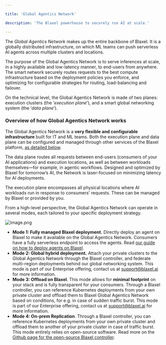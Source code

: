 ```yaml
---

title: 'Global Agentics Network'

description: 'The Blaxel powerhouse to securely run AI at scale.'

---
```


The *Global Agentics Network* makes up the entire backbone of Blaxel. It is a globally distributed infrastructure, on which ML teams can push serverless AI agents across multiple clusters and locations.

The purpose of the Global Agentics Network is to serve inferences at scale, in a highly available and low-latency manner, to end-users from anywhere. The smart network securely routes requests to the best compute infrastructure based on the deployment policies you enforce, and optimizing for configurable strategies for routing, load-balancing and failover. 

On the technical level, the Global Agentics Network is made of two planes: execution clusters (the ‘*execution plane*’), and a smart global networking system (the ‘*data plane*’).

### Overview of how Global Agentics Network works

The Global Agentics Network is a **very flexible and configurable infrastructure** built for IT and ML teams. Both the execution plane and data plane can be configured and managed through other services of the Blaxel platform, [as detailed below](Global-Inference-Network).

The data plane routes all requests between end-users (consumers of your AI applications) and execution locations, as well as between workloads themselves—for example, in agentic workflows. Designed and optimized by Blaxel for tomorrow’s AI, the Network is laser-focused on minimizing latency for AI deployments.

The execution plane encompasses all physical locations where AI workloads run in response to consumers' requests. These can be managed by Blaxel or provided by you.

From a high-level perspective, the Global Agentics Network can operate in several modes, each tailored to your specific deployment strategy.

![image.png](Global-Inference-Network/image.png)

- **Mode 1: Fully managed Blaxel deployment.** Directly deploy an agent on Blaxel to make it available on the Global Agentics Network. Consumers have a fully serverless endpoint to access the agents. Read [our guide on how to deploy agents on Blaxel](../Agents).
- **Mode 2: Global hybrid deployment.** Attach your private clusters to the Global Agentics Network through the Blaxel controller, and federate multi-region deployments behind our global networking system. This mode is part of our Enterprise offering, contact us at [support@blaxel.ai](mailto:support@blaxel.ai) for more information.
- **Mode 3: Offload on Blaxel**. This mode allows for **minimal footprint** on your stack and is fully transparent for your consumers. Through a Blaxel controller, you can reference Kubernetes deployments from your own private cluster and offload them to Blaxel Global Agentics Network based on conditions, for e.g. in case of sudden traffic burst. This mode is part of our Enterprise offering, contact us at [support@blaxel.ai](mailto:support@blaxel.ai) for more information.
- **Mode 4: On-prem Replication**. Through a Blaxel controller, you can reference Kubernetes deployments from your own private cluster and offload them to another of your private cluster in case of traffic burst. This mode entirely relies on open-source software. Read more on the [Github page for the open-source Blaxel controller](https://github.com/beamlit/bl-controller).